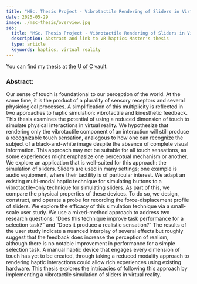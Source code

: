 ```yaml
---
title: "MSc. Thesis Project - Vibrotactile Rendering of Sliders in Virtual Reality"
date: 2025-05-29
image: ./msc-thesis/overview.jpg
seo:
  title: "MSc. Thesis Project - Vibrotactile Rendering of Sliders in Virtual Reality"
  description: Abstract and link to VR haptics Master's thesis
  type: article
  keywords: haptics, virtual reality
---
```


You can find my thesis at <a href="https://ucalgary.scholaris.ca/items/32f30612-a8d0-4672-b629-6bfe9e3ca187"> the U of C vault</a>.

### Abstract:

Our sense of touch is foundational to our perception of the world. At the same time, it is the product of a plurality of sensory receptors and several physiological processes. A simplification of this multiplicity is reflected in two approaches to haptic simulation: vibrotactile and kinesthetic feedback. This thesis examines the potential of using a reduced dimension of touch to simulate physical interactions in virtual reality. We hypothesize that rendering only the vibrotactile component of an interaction will still produce a recognizable touch sensation, analogous to how one can recognize the subject of a black-and-white image despite the absence of complete visual information. This approach may not be suitable for all touch sensations, as some experiences might emphasize one perceptual mechanism or another. We explore an application that is well-suited for this approach: the simulation of sliders. Sliders are used in many settings; one example is audio equipment, where their tactility is of particular interest. We adapt an existing multi-modal haptic technique for simulating buttons to a vibrotactile-only technique for simulating sliders. As part of this, we compare the physical properties of these devices. To do so, we design, construct, and operate a probe for recording the force-displacement profile of sliders. We explore the efficacy of this simulation technique via a small-scale user study. We use a mixed-method approach to address two research questions: “Does this technique improve task performance for a selection task?” and “Does it produce a realistic sensation?” The results of the user study indicate a nuanced interplay of several effects but roughly suggest that the feedback does increase the perception of realism, although there is no notable improvement in performance for a simple selection task. A manual haptic device that engages every dimension of touch has yet to be created, through taking a reduced modality approach to rendering haptic interactions could allow rich experiences using existing hardware. This thesis explores the intricacies of following this approach by implementing a vibrotactile simulation of sliders in virtual reality.